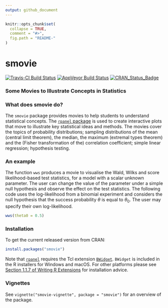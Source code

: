 ```yaml
---
output: github_document
---
```


<!-- README.md is generated from README.Rmd. Please edit that file -->

```r
knitr::opts_chunk$set(
  collapse = TRUE,
  comment = "#>",
  fig.path = "README-"
)
```

# smovie  

[![Travis-CI Build Status](https://travis-ci.org/paulnorthrop/smovie.svg?branch=master)](https://travis-ci.org/paulnorthrop/smovie) 
[![AppVeyor Build Status](https://ci.appveyor.com/api/projects/status/github/paulnorthrop/smovie?branch=master&svg=true)](https://ci.appveyor.com/project/paulnorthrop/smovie)
[![CRAN_Status_Badge](https://www.r-pkg.org/badges/version/smovie)](https://cran.r-project.org/package=smovie)

### Some Movies to Illustrate Concepts in Statistics

### What does smovie do?

The `smovie` package provides movies to help students to understand statistical 
concepts.  The [`rpanel` package](https://cran.r-project.org/package=rpanel) is 
used to create interactive plots that move to illustrate key statistical ideas 
and methods.  The movies cover the topics of probability distributions; sampling distributions of the mean (central limit theorem), the median, the maximum (extremal types theorem) and the (Fisher transformation of the) correlation coefficient; simple linear regression; hypothesis testing.

### An example

The function `wws` produces a movie to visualise the Wald, Wilks and score likelihood-based test statistics, for a model with a scalar unknown parameter.  The user can change the value of the parameter under a simple null hypothesis and observe the effect on the test statistics.  The following code uses the log-likelihood from a binomial experiment and considers the null hypothesis that the success probability $\theta$ is equal to $\theta_0$.  The user may specify their own log-likelihood.

```r
wws(theta0 = 0.5)
```

### Installation

To get the current released version from CRAN:

```r
install.packages("smovie")
```

Note that [`rpanel`](https://cran.r-project.org/package=rpanel) requires the Tcl extension [`BWidget`](https://sourceforge.net/projects/tcllib/files/BWidget/). `BWidget` is included in the R installers for Windows and macOS.  For other platforms please see [Section 1.1.7 of Writing R Extensions](https://cran.r-project.org/doc/manuals/r-devel/R-exts.html#Non_002dR-scripts-in-packages) for installation advice.

### Vignettes

See `vignette("smovie-vignette", package = "smovie")` for an overview of the 
package. 

